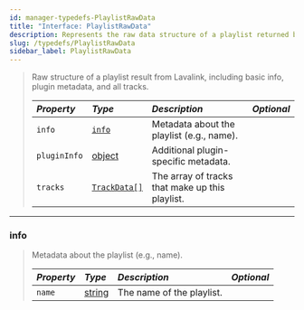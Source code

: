 ```yaml
---
id: manager-typedefs-PlaylistRawData
title: "Interface: PlaylistRawData"
description: Represents the raw data structure of a playlist returned by Lavalink.
slug: /typedefs/PlaylistRawData
sidebar_label: PlaylistRawData
---
```


> Raw structure of a playlist result from Lavalink, including basic info, plugin metadata, and all tracks.
> 
> | <i className="fa-solid fa-hashtag"/> Property | <i className="fa-solid fa-font"/> Type | <i className="fa-solid fa-list"/> Description   | <i className="fa-solid fa-flask"/> Optional |
> |:----------------------------------------------|:---------------------------------------|:------------------------------------------------|:-------------------------------------------:|
> | `info`                                        | [`info`](#info)                        | Metadata about the playlist (e.g., name).       | <i className="fa-solid fa-xmark"/>          |
> | `pluginInfo`                                  | [object](https://developer.mozilla.org/en-US/docs/Web/JavaScript/Reference/Global_Objects/Object)                              | Additional plugin-specific metadata.            | <i className="fa-solid fa-xmark"/>          |
> | `tracks`                                      | [`TrackData[]`](./TrackData.mdx)       | The array of tracks that make up this playlist. | <i className="fa-solid fa-xmark"/>          |

---

### info

> Metadata about the playlist (e.g., name).
> 
> | <i className="fa-solid fa-hashtag"/> Property | <i className="fa-solid fa-font"/> Type                                                            | <i className="fa-solid fa-list"/> Description | <i className="fa-solid fa-flask"/> Optional |
> |:----------------------------------------------|:--------------------------------------------------------------------------------------------------|:----------------------------------------------|:-------------------------------------------:|
> | `name`                                        | [string](https://developer.mozilla.org/en-US/docs/Web/JavaScript/Reference/Global_Objects/String) | The name of the playlist.                     | <i className="fa-solid fa-xmark"/>          |